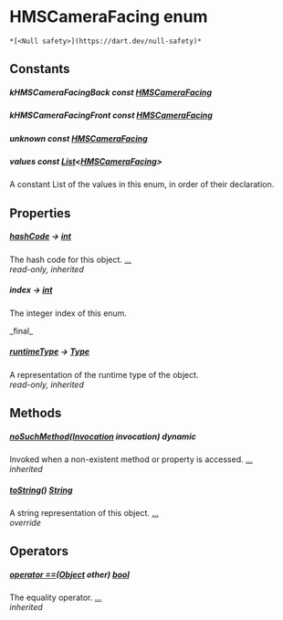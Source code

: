 # HMSCameraFacing enum

    *[<Null safety>](https://dart.dev/null-safety)*

## Constants

##### kHMSCameraFacingBack const [HMSCameraFacing](../enum_hms_camera_facing/HMSCameraFacing-class)

##### kHMSCameraFacingFront const [HMSCameraFacing](../enum_hms_camera_facing/HMSCameraFacing-class)

##### unknown const [HMSCameraFacing](../enum_hms_camera_facing/HMSCameraFacing-class)

##### values const [List](https://api.flutter.dev/flutter/dart-core/List-class.html)&lt;[HMSCameraFacing](../enum_hms_camera_facing/HMSCameraFacing-class)>

<p>A constant List of the values in this enum, in order of their declaration.</p>

## Properties

##### [hashCode](https://api.flutter.dev/flutter/dart-core/Object/hashCode.html) &#8594; [int](https://api.flutter.dev/flutter/dart-core/int-class.html)

The hash code for this object. [...](https://api.flutter.dev/flutter/dart-core/Object/hashCode.html)  
_read-only, inherited_

##### index &#8594; [int](https://api.flutter.dev/flutter/dart-core/int-class.html)

<p>The integer index of this enum.</p>   
_final_

##### [runtimeType](https://api.flutter.dev/flutter/dart-core/Object/runtimeType.html) &#8594; [Type](https://api.flutter.dev/flutter/dart-core/Type-class.html)

A representation of the runtime type of the object.  
_read-only, inherited_

## Methods

##### [noSuchMethod](https://api.flutter.dev/flutter/dart-core/Object/noSuchMethod.html)([Invocation](https://api.flutter.dev/flutter/dart-core/Invocation-class.html) invocation) dynamic

Invoked when a non-existent method or property is accessed. [...](https://api.flutter.dev/flutter/dart-core/Object/noSuchMethod.html)  
_inherited_

##### [toString](../enum_hms_camera_facing/HMSCameraFacing/toString)() [String](https://api.flutter.dev/flutter/dart-core/String-class.html)

A string representation of this object. [...](../enum_hms_camera_facing/HMSCameraFacing/toString)  
_override_

## Operators

##### [operator ==](https://api.flutter.dev/flutter/dart-core/Object/operator_equals.html)([Object](https://api.flutter.dev/flutter/dart-core/Object-class.html) other) [bool](https://api.flutter.dev/flutter/dart-core/bool-class.html)

The equality operator. [...](https://api.flutter.dev/flutter/dart-core/Object/operator_equals.html)  
_inherited_
